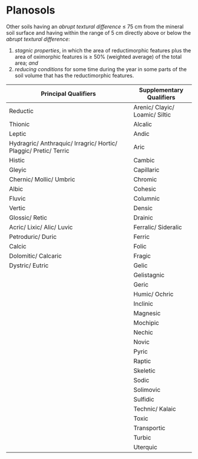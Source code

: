 # Planosols {#key-planosols}

::: grid
::: g-col-4
Other soils having an *abrupt textural difference* ≤ 75 cm from the mineral soil surface and having within the range of 5 cm directly above or below the *abrupt textural difference*:

1.  *stagnic properties*, in which the area of reductimorphic features plus the area of oximorphic features is ≥ 50% (weighted average) of the total area; *and*
2.  *reducing conditions* for some time during the year in some parts of the soil volume that has the reductimorphic features.
:::

::: g-col-8
| Principal Qualifiers                                              | Supplementary Qualifiers        |
|-------------------------------------------------------------------|---------------------------------|
| Reductic                                                          | Arenic/ Clayic/ Loamic/ Siltic  |
| Thionic                                                           | Alcalic                         |
| Leptic                                                            | Andic                           |
| Hydragric/ Anthraquic/ Irragric/ Hortic/ Plaggic/ Pretic/ Terric  | Aric                            |
| Histic                                                            | Cambic                          |
| Gleyic                                                            | Capillaric                      |
| Chernic/ Mollic/ Umbric                                           | Chromic                         |
| Albic                                                             | Cohesic                         |
| Fluvic                                                            | Columnic                        |
| Vertic                                                            | Densic                          |
| Glossic/ Retic                                                    | Drainic                         |
| Acric/ Lixic/ Alic/ Luvic                                         | Ferralic/ Sideralic             |
| Petroduric/ Duric                                                 | Ferric                          |
| Calcic                                                            | Folic                           |
| Dolomitic/ Calcaric                                               | Fragic                          |
| Dystric/ Eutric                                                   | Gelic                           |
|                                                                   | Gelistagnic                     |
|                                                                   | Geric                           |
|                                                                   | Humic/ Ochric                   |
|                                                                   | Inclinic                        |
|                                                                   | Magnesic                        |
|                                                                   | Mochipic                        |
|                                                                   | Nechic                          |
|                                                                   | Novic                           |
|                                                                   | Pyric                           |
|                                                                   | Raptic                          |
|                                                                   | Skeletic                        |
|                                                                   | Sodic                           |
|                                                                   | Solimovic                       |
|                                                                   | Sulfidic                        |
|                                                                   | Technic/ Kalaic                 |
|                                                                   | Toxic                           |
|                                                                   | Transportic                     |
|                                                                   | Turbic                          |
|                                                                   | Uterquic                        |
:::
:::

